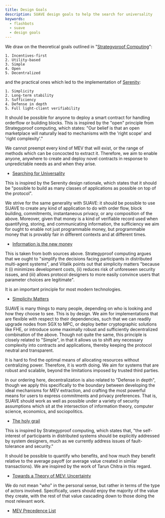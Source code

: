 ```yaml
---
title: Design Goals
description: SUAVE design goals to help the search for universality
keywords:
  - flashbots
  - suave
  - design goals
---
```



We draw on the theoretical goals outlined in "[Strategyproof Computing](https://groups.ischool.berkeley.edu/archive/p2pecon/papers/s1-ng.pdf)": 

```
1. Incentives-first
2. Utility-based
3. Simple
4. Open
5. Decentralized
```

and the practical ones which led to the implementation of [Serenity](https://notes.ethereum.org/@vbuterin/serenity_design_rationale?type=view#Principles):

```
1. Simplicity
2. Long-term stability
3. Sufficiency
4. Defense in depth
5. Full light-client verifiability
```

<Grid>
<GridBlock symbol="I." title="Permissionless">

It should be possible for anyone to deploy a smart contract for handling orderflow or building blocks. This is inspired by the "open" principle from Strategyproof computing, which states: "Our belief is that an open marketplace will naturally lead to mechanisms with the 'right scope' and 'right complexity'." 

We cannot preempt every kind of MEV that will exist, or the range of methods which can be concocted to extract it. Therefore, we aim to enable anyone, anywhere to create and deploy novel contracts in response to unpredictable needs as and when they arise.

- [Searching for Universality](https://docs.google.com/file/d/1c0Ok4M3CcPjMCh7-vh6ErfhqlJsh1qau/edit?filetype=mspresentation)

</GridBlock>

<GridBlock symbol="II." title="Sufficient">

This is inspired by the Serenity design rationale, which states that it should be "possible to build as many classes of applications as possible on top of the protocol". 

We strive for the same generality with SUAVE: it should be possible to use SUAVE to create any kind of application to do with order flow, block building, commitments, instantaneous privacy, or any composition of the above. Moreover, given that money is a kind of verifiable record used when quantifying, storing, and communicating information, the sufficiency we aim for ought to enable not just programmable money, but programmable money that is provably fair in different contexts and at different times.

- [Information is the new money](https://www.youtube.com/watch?v=vi-rVTFTb6s)

</GridBlock>
</Grid>

<Grid>
<GridBlock symbol="III." title="Simple">

This is taken from both sources above. Strategyproof computing argues that we ought to "simplify the decisions facing participants in distributed multi-agent systems", and Vitalik points out that simplicity matters "because it (i) minimizes development costs, (ii) reduces risk of unforeseen security issues, and (iii) allows protocol designers to more easily convince users that parameter choices are legitimate". 

It is an important principle for most modern technologies.

- [Simplicity Matters](https://youtu.be/rI8tNMsozo0)

</GridBlock>

<GridBlock symbol="IV." title="Modular">

SUAVE is many things to many people, depending on who is looking and how they choose to see. This is by design. We aim for implementations that are flexible with respect to their dependencies, such that we can readily upgrade nodes from SGX to MPC, or deploy better cryptographic solutions like FHE, or introduce some maximally robust and sufficiently decentralized combination of the above. Though not quite the same, this principle is closely related to "Simple", in that it allows us to shift any necessary complexity into contracts and applications, thereby keeping the protocol neutral and transparent.

</GridBlock>
</Grid>

<Grid>
<GridBlock symbol="V." title="Decentralized">

It is hard to find the optimal means of allocating resources without centralizing power. Therefore, it is worth doing. We aim for systems that are robust and scalable, beyond the limitations imposed by trusted third parties.

In our ordering here, decentralization is also related to "Defense in depth", though we apply this specifically to the boundary between developing the ideal mechanisms for MEV extraction, and crafting the most powerful means for users to express commitments and privacy preferences. That is, SUAVE should work as well as possible under a variety of security assumptions which sit at the intersection of information theory, computer science, economics, and sociopolitics.

- [The holy grail](https://youtu.be/vi-rVTFTb6s?t=1092)

</GridBlock>

<GridBlock symbol="VI." title="Fair">

This is inspired by Strategyproof computing, which states that, "the self-interest of participants in distributed systems should be explicitly addressed by system designers, much as we currently address issues of fault-tolerance and security." 

It should be possible to quantify who benefits, and how much they benefit relative to the average payoff (or average value created in similar transactions). We are inspired by the work of Tarun Chitra in this regard.

- [Towards a Theory of MEV: Uncertainty](https://www.youtube.com/watch?v=WYH7n4M016A&t=14626s)

We do not mean "who" in the personal sense, but rather in terms of the type of actors involved. Specifically, users should enjoy the majority of the value they create, with the rest of that value cascading down to those doing the most relevant work.

- [MEV Precedence List](https://youtu.be/6oFNYDBH76Q?t=464)

</GridBlock>
</Grid>